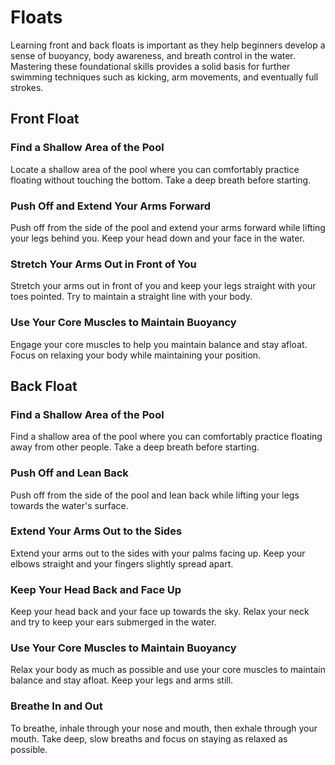 # Floats

Learning front and back floats is important as they help beginners develop a sense of buoyancy, body awareness, and breath control in the water. Mastering these foundational skills provides a solid basis for further swimming techniques such as kicking, arm movements, and eventually full strokes.

## Front Float

### Find a Shallow Area of the Pool

Locate a shallow area of the pool where you can comfortably practice floating without touching the bottom. Take a deep breath before starting.

### Push Off and Extend Your Arms Forward

Push off from the side of the pool and extend your arms forward while lifting your legs behind you. Keep your head down and your face in the water.

### Stretch Your Arms Out in Front of You

Stretch your arms out in front of you and keep your legs straight with your toes pointed. Try to maintain a straight line with your body.

### Use Your Core Muscles to Maintain Buoyancy

Engage your core muscles to help you maintain balance and stay afloat. Focus on relaxing your body while maintaining your position.

## Back Float

### Find a Shallow Area of the Pool

Find a shallow area of the pool where you can comfortably practice floating away from other people. Take a deep breath before starting.

### Push Off and Lean Back

Push off from the side of the pool and lean back while lifting your legs towards the water's surface.

### Extend Your Arms Out to the Sides

Extend your arms out to the sides with your palms facing up. Keep your elbows straight and your fingers slightly spread apart.

### Keep Your Head Back and Face Up

Keep your head back and your face up towards the sky. Relax your neck and try to keep your ears submerged in the water.

### Use Your Core Muscles to Maintain Buoyancy

Relax your body as much as possible and use your core muscles to maintain balance and stay afloat. Keep your legs and arms still.

### Breathe In and Out

To breathe, inhale through your nose and mouth, then exhale through your mouth. Take deep, slow breaths and focus on staying as relaxed as possible.